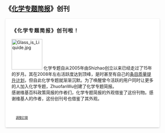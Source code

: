 == 《[[Portal:化学/化学专题简报|化学专题简报]]》创刊 ==

<div style="max-width:1000px; position:relative; border:1px solid #EEE; margin:0 auto 0 auto; padding:10px 20px; box-shadow:0px 3px 5px -2px rgba(0, 0, 0, 0.25); border-radius:3px; background:#FFF;">
<h3 style="margin:0; display:block; margin-bottom:8px; letter-spacing:2px">《化学专题简报》创刊啦！</h3>[[File:Glass_is_Liquide.jpg|100px]]
化学专题自从2005年由Shizhao创立以来已经走过了15年的岁月。其在2008年左右活跃度达到顶峰，是时甚至有自己的[[Wikipedia:条目质量提升计划/化学|条目质量提升计划]]，但自此化学专题就渐渐沉默。为了唤醒曾今活跃的用户同时让更多的人加入化学专题，ZhuofanWu创建了化学专题简报。
<br>
感谢维基百科政策简报的作者们，化学专题简报的外观借鉴了这份刊物。感谢维基人的作者，这份创刊号也借鉴了其外观。
<div style="height:10px;"></div>{{Clickable button|Portal:化学/化学专题简报/存档|'''浏览全部存档'''|iconPrimary=ui-icon-folder-open}}　<sub><small>[[Portal:化学/化学专题简报/List_S|調整訂閱]]</small></sub>
<div style="clear:both"></div></div>